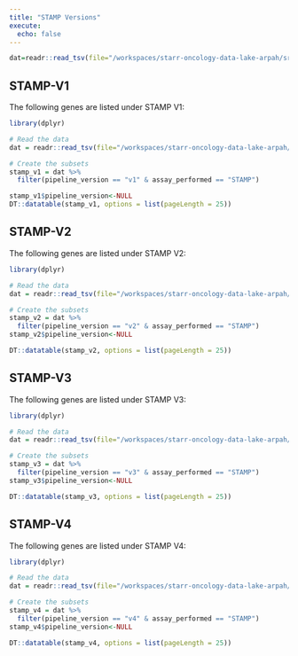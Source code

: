 ```yaml
---
title: "STAMP Versions"
execute:
  echo: false
---
```




```r
dat=readr::read_tsv(file="/workspaces/starr-oncology-data-lake-arpah/src/stamp_data_dict/oncology_stamp_metadata.tsv")

```
## STAMP-V1 {#STAMP-V1}

The following genes are listed under STAMP V1:

```r
library(dplyr)

# Read the data
dat = readr::read_tsv(file="/workspaces/starr-oncology-data-lake-arpah/src/stamp_data_dict/oncology_stamp_metadata.tsv")

# Create the subsets
stamp_v1 = dat %>% 
  filter(pipeline_version == "v1" & assay_performed == "STAMP")

stamp_v1$pipeline_version<-NULL
DT::datatable(stamp_v1, options = list(pageLength = 25))
```

## STAMP-V2 {#STAMP-V2}

The following genes are listed under STAMP V2:

```r
library(dplyr)

# Read the data
dat = readr::read_tsv(file="/workspaces/starr-oncology-data-lake-arpah/src/stamp_data_dict/oncology_stamp_metadata.tsv")

# Create the subsets
stamp_v2 = dat %>% 
  filter(pipeline_version == "v2" & assay_performed == "STAMP")
stamp_v2$pipeline_version<-NULL

DT::datatable(stamp_v2, options = list(pageLength = 25))
```
## STAMP-V3 {#STAMP-V3}

The following genes are listed under STAMP V3:

```r
library(dplyr)

# Read the data
dat = readr::read_tsv(file="/workspaces/starr-oncology-data-lake-arpah/src/stamp_data_dict/oncology_stamp_metadata.tsv")

# Create the subsets
stamp_v3 = dat %>% 
  filter(pipeline_version == "v3" & assay_performed == "STAMP")
stamp_v3$pipeline_version<-NULL

DT::datatable(stamp_v3, options = list(pageLength = 25))
```

## STAMP-V4 {#STAMP-V4}

The following genes are listed under STAMP V4:

```r
library(dplyr)

# Read the data
dat = readr::read_tsv(file="/workspaces/starr-oncology-data-lake-arpah/src/stamp_data_dict/oncology_stamp_metadata.tsv")

# Create the subsets
stamp_v4 = dat %>% 
  filter(pipeline_version == "v4" & assay_performed == "STAMP")
stamp_v4$pipeline_version<-NULL

DT::datatable(stamp_v4, options = list(pageLength = 25))
```